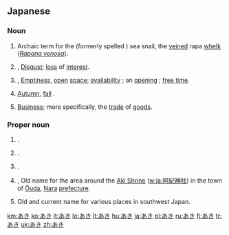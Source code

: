 ==Japanese==

===Noun===
{{ja-noun|h|rom=aki}}

# {{ja-def|あき}} Archaic term for the {{l|ja|アカニシ|tr=''akanishi''}} (formerly spelled {{l|ja|赤螺}}) sea snail, the [[veined]] rapa [[whelk]] (''[[Rapana venosa]]'').
# {{l|ja|飽}}, {{ja-def|厭}} [[disgust|Disgust]]; [[loss]] of [[interest]].
# {{l|ja|明}}, {{ja-def|空}} [[emptiness|Emptiness]], [[open]] [[space]]; [[availability]] {{qualifier|as of a house, room, seat, or container}}; an [[opening]] {{qualifier|as of a job or position}}; [[free time]].
# {{ja-def|秋}} [[autumn|Autumn]], [[fall]] {{qualifier|the season}}.
# {{ja-def|商}} [[business|Business]]; more specifically, the [[trade]] of [[goods]].

===Proper noun===
{{ja-pos|h|proper|rom=Aki}} 

# {{given name|male|lang=ja|sort=あき}}.
# {{ja-def|亜季}} {{given name|female|lang=ja|sort=あき}}.
# {{ja-def|亜樹}} {{given name|female|lang=ja|sort=あき}}.
# {{l|ja|阿騎}}, {{ja-def|安騎}} Old name for the area around the [[Aki Shrine]] ([[w:ja:阿紀神社]]) in the town of [[Ōuda]], [[Nara]] [[prefecture]].
# {{l|ja|安芸}} Old and current name for various places in southwest Japan.

[[km:あき]]
[[ko:あき]]
[[it:あき]]
[[lo:あき]]
[[lt:あき]]
[[hu:あき]]
[[ja:あき]]
[[pl:あき]]
[[ru:あき]]
[[fi:あき]]
[[tr:あき]]
[[uk:あき]]
[[zh:あき]]